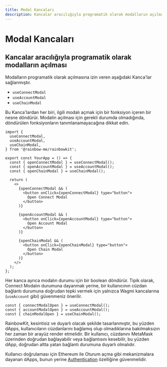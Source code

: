 ```yaml
---
title: Modal Kancaları
description: Kancalar aracılığıyla programatik olarak modalların açılması
---
```


# Modal Kancaları

## Kancalar aracılığıyla programatik olarak modalların açılması

Modalların programatik olarak açılmasına izin veren aşağıdaki Kanca'lar sağlanmıştır.

- `useConnectModal`
- `useAccountModal`
- `useChainModal`

Bu Kanca'lardan her biri, ilgili modalı açmak için bir fonksiyon içeren bir nesne döndürür. Modalin açılması için gerekli durumda olmadığında, döndürülen fonksiyonların tanımlanamayacağına dikkat edin.

```tsx
import {
  useConnectModal,
  useAccountModal,
  useChainModal,
} from '@rainbow-me/rainbowkit';

export const YourApp = () => {
  const { openConnectModal } = useConnectModal();
  const { openAccountModal } = useAccountModal();
  const { openChainModal } = useChainModal();

  return (
    <>
      {openConnectModal && (
        <button onClick={openConnectModal} type="button">
          Open Connect Modal
        </button>
      )}

      {openAccountModal && (
        <button onClick={openAccountModal} type="button">
          Open Account Modal
        </button>
      )}

      {openChainModal && (
        <button onClick={openChainModal} type="button">
          Open Chain Modal
        </button>
      )}
    </>
  );
};
```

Her kanca ayrıca modalın durumu için bir boolean döndürür. Tipik olarak, Connect Modalın durumuna dayanmak yerine, bir kullanıcının cüzdan bağlantı durumuna doğrudan tepki vermek için yalnızca Wagmi kancalarına (`useAccount` gibi) güvenmeniz önerilir.

```tsx
const { connectModalOpen } = useConnectModal();
const { accountModalOpen } = useAccountModal();
const { chainModalOpen } = useChainModal();
```

RainbowKit, kesintisiz ve duyarlı olacak şekilde tasarlanmıştır, bu yüzden dApps, kullanıcıların cüzdanlarını bağlamış olup olmadıklarına bakılmaksızın her zaman bir arayüz render etmelidir. Bir kullanıcı, cüzdanını MetaMask üzerinden doğrudan bağlayabilir veya bağlantısını kesebilir, bu yüzden dApp, doğrudan altta yatan bağlantı durumuna duyarlı olmalıdır.

Kullanıcı doğrulaması için Ethereum ile Oturum açma gibi mekanizmalara dayanan dApps, bunun yerine [Authentication](/docs/authentication) özelliğine güvenmelidir.
